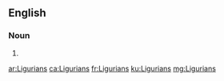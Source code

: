 ==English==

===Noun===
{{head|en|noun plural form}}

# {{plural of|Ligurian|lang=en}}

[[ar:Ligurians]]
[[ca:Ligurians]]
[[fr:Ligurians]]
[[ku:Ligurians]]
[[mg:Ligurians]]